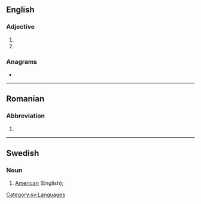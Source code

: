 {{also|amer|Amer|Amer.}}
==English==

===Adjective===
{{en-adj|-}}

# {{abbreviation of|American|lang=en}}
# {{abbreviation of|Amerindian|lang=en}}

===Anagrams===
* {{anagrams|en|Arem|Erma|Maré|Ream|mare|mear|rame|ramé|ream}}

----

==Romanian==

===Abbreviation===
{{head|ro|abbreviation}}

# {{abbreviation of|american||American|lang=ro}}

----

==Swedish==

===Noun===
{{head|sv|noun}}

# {{lb|sv|lexicography}} [[American]] (English); {{abbreviation of|amerikansk engelska|lang=sv}}

[[Category:sv:Languages]]